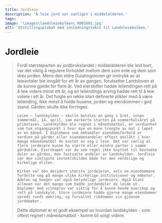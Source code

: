 ```yaml
---
title: Jordleie
description: 'Å leie jord var vanligst i middelalderen.'
tags:
image: '\images\landsleiebolken\_R001691.jpg'
alt: 'Utstillingsplakat med innledningstekst til Landsleiebolken.'
---
```



# Jordleie

<Blockquote
    quote='«Bruks- og vedlikeholdsplikt gir rett til bygsel, og jordleie gir rett til avling og alt arbeid som er i avtalen deres.»'
    footer='Landsleiebolken, kapittel 1' />

<Spacer height={40}/>
<Container stil="initial side">
    Fordi størsteparten av jordbrukslandet i middelalderen ble leid bort, var det viktig å regulere forholdet mellom dem som eide og dem som drev jorden. Mens den eldre Gulatingsloven gir inntrykk av at leieavtaler ble inngått for ett år av gangen, forutsetter Landsloven at de kunne gjelde for flere år. 
    Ved eierskifter hadde leilendingen rett på å leie videre minst ett år, og en leilendings arving hadde rett til å leie videre i ett år. Det fulgte en rekke klart definerte plikter med å være leilending, ikke minst å holde husene, jorden og eiendommen i god stand. Gården skulle ikke forringes. 
    
    Leien – landskylden – skulle betales en gang i året, innen sommermål, 14. april, som markerte starten på sommerhalvåret på primstaven. Landskylden ble regnet i månedsmatbol, en verdienhet som tok utgangspunkt i hvor mye en mann trengte av mat i løpet av en måned. I diplomene som omhandler eiendomsforhold er verdien på gårder eller eiendomsandeler oftest anslått i hvor mange månedsmatbol de kastet av seg i leie. Det var vanlig at flere jordeiere kunne ha større eller mindre parter i samme gårdsbruk. Eierskapet var da som regel ikke knyttet til bestemte deler av gården, men fastsatte andeler av landskylden. Jordleie var den viktigste inntektskilden både for den verdslige og kirkelige eliten. 
    
    Kirken var den desidert største jordeieren, selv om eiendommene fordelte seg på mange ulike kirkelige institusjoner og embeter. Adelen og kongen var også betydelige jordeiere. Også blant allmuen var det mange som hadde jordandeler de leide ut. Diplomer med vitneprov var viktig for å kunne hevde eierskap og rett på landskyld. Store jordeiere hadde gjerne mange eiendommer spredt rundt omkring, og forvaltet rikdommen sin gjennom jordebøker.
</Container>

<Work id="ubb-diplom-0005">
Dette diplomet er et godt eksempel av hvordan landskylden - som oftest regnet i månedsmatbol - kunne bli solgt videre.
</Work>
<Spacer height={170}/>